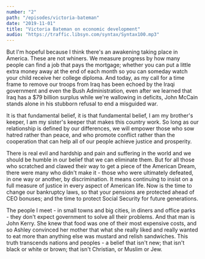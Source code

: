 ```yaml
---
number: "2"
path: "/episodes/victoria-bateman"
date: "2019-11-01"
title: "Victoria Bateman on economic development"
audio: "https://traffic.libsyn.com/syntax/Syntax100.mp3"
---
```


But I'm hopeful because I think there's an awakening taking place in  America. These are not whiners. We measure progress by how many people  can find a job that pays the mortgage; whether you can put a little  extra money away at the end of each month so you can someday watch your  child receive her college diploma. And today, as my call for a time  frame to remove our troops from Iraq has been echoed by the Iraqi  government and even the Bush Administration, even after we learned that  Iraq has a $79 billion surplus while we're wallowing in deficits, John  McCain stands alone in his stubborn refusal to end a misguided war. 

It is that fundamental belief, it is that fundamental belief, I am  my brother's keeper, I am my sister's keeper that makes this country  work. So long as our relationship is defined by our differences, we will empower those who sow hatred rather than peace, and who promote  conflict rather than the cooperation that can help all of our people  achieve justice and prosperity. 

There is real evil and hardship and pain and suffering in the world and we should be humble in our belief that we can eliminate them. But  for all those who scratched and clawed their way to get a piece of the  American Dream, there were many who didn't make it - those who were  ultimately defeated, in one way or another, by discrimination. It means  continuing to insist on a full measure of justice in every aspect of  American life. Now is the time to change our bankruptcy laws, so that  your pensions are protected ahead of CEO bonuses; and the time to  protect Social Security for future generations. 

The people I meet - in small towns and big cities, in diners and  office parks - they don't expect government to solve all their problems. And that man is John Kerry. She knew that food was one of their most  expensive costs, and so Ashley convinced her mother that what she really liked and really wanted to eat more than anything else was mustard and  relish sandwiches. This truth transcends nations and peoples - a belief  that isn't new; that isn't black or white or brown; that isn't  Christian, or Muslim or Jew. 